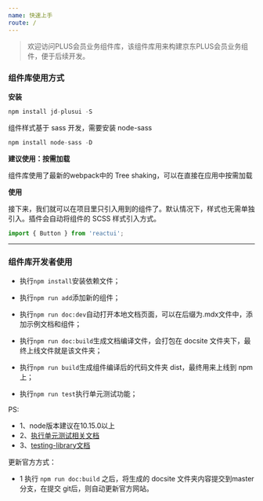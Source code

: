 ```yaml
---
name: 快速上手
route: /
---
```


> 欢迎访问PLUS会员业务组件库，该组件库用来构建京东PLUS会员业务组件，便于后续开发。


### 组件库使用方式

**安装**

```js
npm install jd-plusui -S
```

组件样式基于 sass 开发，需要安装 node-sass

```js
npm install node-sass -D
```

**建议使用：按需加载**

组件库使用了最新的webpack中的 Tree shaking，可以在直接在应用中按需加载

**使用**

接下来，我们就可以在项目里只引入用到的组件了。默认情况下，样式也无需单独引入。插件会自动将组件的 SCSS 样式引入方式。

```js
import { Button } from 'reactui';
```

---

### 组件库开发者使用

- 执行`npm install`安装依赖文件；

- 执行`npm run add`添加新的组件；

- 执行`npm run doc:dev`自动打开本地文档页面，可以在后缀为.mdx文件中，添加示例文档和组件；
  
- 执行`npm run doc:build`生成文档编译文件，会打包在 docsite 文件夹下，最终上线文件就是该文件夹；

- 执行`npm run build`生成组件编译后的代码文件夹 dist，最终用来上线到 npm 上；

- 执行`npm run test`执行单元测试功能；

PS:

- 1、node版本建议在10.15.0以上
- 2、[执行单元测试相关文档](https://www.html.cn/create-react-app/docs/running-tests/)
- 3、[testing-library文档](https://testing-library.com/)

更新官方方式：

- 1 执行 `npm run doc:build` 之后，将生成的 docsite 文件夹内容提交到master分支，在提交 git后，则自动更新官方网站。

